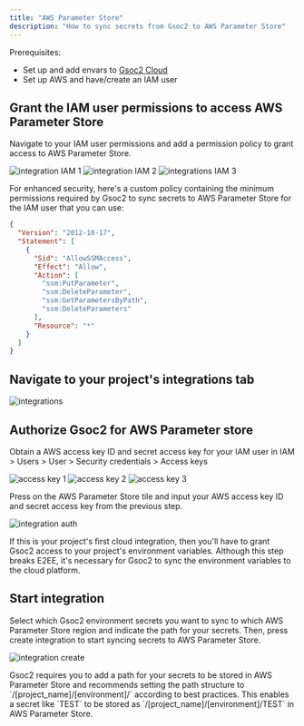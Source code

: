 ```yaml
---
title: "AWS Parameter Store"
description: "How to sync secrets from Gsoc2 to AWS Parameter Store"
---
```


Prerequisites:

- Set up and add envars to [Gsoc2 Cloud](https://app.gsoc2.com)
- Set up AWS and have/create an IAM user

## Grant the IAM user permissions to access AWS Parameter Store

Navigate to your IAM user permissions and add a permission policy to grant access to AWS Parameter Store.

![integration IAM 1](../../images/integrations/aws/integrations-aws-iam-1.png)
![integration IAM 2](../../images/integrations/aws/integrations-aws-parameter-store-iam-2.png)
![integrations IAM 3](../../images/integrations/aws/integrations-aws-parameter-store-iam-3.png)

For enhanced security, here's a custom policy containing the minimum permissions required by Gsoc2 to sync secrets to AWS Parameter Store for the IAM user that you can use:

```json
{
  "Version": "2012-10-17",
  "Statement": [
    {
      "Sid": "AllowSSMAccess",
      "Effect": "Allow",
      "Action": [
        "ssm:PutParameter",
        "ssm:DeleteParameter",
        "ssm:GetParametersByPath",
        "ssm:DeleteParameters"
      ],
      "Resource": "*"
    }
  ]
}
```

## Navigate to your project's integrations tab

![integrations](../../images/integrations.png)

## Authorize Gsoc2 for AWS Parameter store

Obtain a AWS access key ID and secret access key for your IAM user in IAM > Users > User > Security credentials > Access keys

![access key 1](../../images/integrations/aws/integrations-aws-access-key-1.png)
![access key 2](../../images/integrations/aws/integrations-aws-access-key-2.png)
![access key 3](../../images/integrations/aws/integrations-aws-access-key-3.png)

Press on the AWS Parameter Store tile and input your AWS access key ID and secret access key from the previous step.

![integration auth](../../images/integrations/aws/integrations-aws-parameter-store-auth.png)

<Info>
  If this is your project's first cloud integration, then you'll have to grant
  Gsoc2 access to your project's environment variables. Although this step
  breaks E2EE, it's necessary for Gsoc2 to sync the environment variables to
  the cloud platform.
</Info>

## Start integration

Select which Gsoc2 environment secrets you want to sync to which AWS Parameter Store region and indicate the path for your secrets. Then, press create integration to start syncing secrets to AWS Parameter Store.

![integration create](../../images/integrations/aws/integrations-aws-parameter-store-create.png)

<Tip>
  Gsoc2 requires you to add a path for your secrets to be stored in AWS
  Parameter Store and recommends setting the path structure to
  `/[project_name]/[environment]/` according to best practices. This enables a
  secret like `TEST` to be stored as `/[project_name]/[environment]/TEST` in AWS
  Parameter Store.
</Tip>
